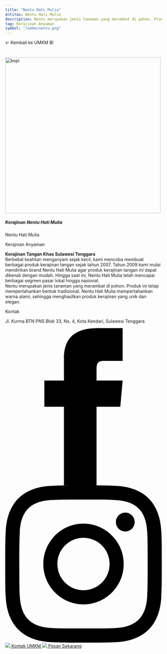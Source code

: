 ```yaml
---
title: "Nentu Hati Mulia"
entitas: Nentu Hati Mulia
description: Nentu merupakan jenis tanaman yang merambat di pohon. Produk ini tetap mempertahankan bentuk tradisional. Nentu Hati Mulia mempertahankan warna alami, sehingga menghasilkan produk kerajinan yang unik dan elegan.
tag: Kerajinan Anyaman
symbol: "/umkm/nentu.png"
---
```



<Link className="text-sm font-semibold text-gray-400 hover:text-gray-600" href="/wisata/umkm"> ← Kembali ke UMKM BI </Link>

#
<div className="mx-auto mb-6 max-w-screen-lg border-b border-gray-400 border-opacity-20">
  <div className="mb-3 grid grid-cols-1 sm:grid-cols-1 xs:grid-cols-1 md:grid-cols-1 lg:grid-cols-3 xl:grid-cols-3 gap-y-10 gap-x-2 xl:gap-x-2">
     <div className="text-center ">
       <Image src="/umkm/nentu1.png" width="500" height="500" alt="kopi" className="inline-flex" />
      </div>
      <div className="col-span-2">
          <div className="px-4 py-0">
            <h5 className="mb-0 text-lg xs:text-lg sm:text-lg md:text-2xl lg:text-2xl xl:text-2xl font-bold tracking-tight text-gray-900 dark:text-white">Kerajinan Nentu Hati Mulia</h5>
              <div className="grid grid-cols-1 sm:grid-cols-1 xs:grid-cols-1 md:grid-cols-1 lg:grid-cols-2 xl:grid-cols-2 mb-1 items-center justify-between align-middle"> 
                <p className="font-normal text-md opacity-80"> <UserIcon className="flex-shrink-0 h-4 w-4 align-middle opacity-80 inline-flex mr-1"/> Nentu Hati Mulia</p>
                <p className="font-normal text-md opacity-80"> <TagIcon className="flex-shrink-0 h-4 w-4 align-middle opacity-80 inline-flex mr-1"/> Kerajinan Anyaman</p>
              </div>
              <div className="flex mb-1 items-center justify-between align-middle"> 
                <p className="font-normal text-justify text-md opacity-80"> 
                  <b>Kerajinan Tangan Khas Sulawesi Tenggara</b><br/>
                  Berbekal keahlian menganyam sejak kecil, kami mencoba membuat berbagai produk kerajinan tangan sejak tahun 2007. Tahun 2009 kami mulai mendirikan brand Nentu Hati Mulia agar produk kerajinan tangan ini dapat dikenali dengan mudah. Hingga saat ini, Nentu Hati Mulia telah mencapai berbagai segmen pasar lokal hingga nasional. <br/>
                  Nentu merupakan jenis tanaman yang merambat di pohon. Produk ini tetap mempertahankan bentuk tradisional. Nentu Hati Mulia mempertahankan warna alami, sehingga menghasilkan produk kerajinan yang unik dan elegan.
                </p>
              </div>
            </div>
      </div>
  </div>
</div>

<div className="px-8 py-4 bg-gray-100 text-gray-600 ext-lg font-bold rounded-2xl justify-center">
  Kontak
      <p className="font-normal text-sm opacity-80 flex items-center">
        <MapPinIcon className="flex-shrink-0 h-4 w-4 align-middle opacity-80 inline-flex mr-1.5"/> Jl. Kurma BTN PNS Blok 33, No. 4, Kota Kendari, Sulawesi Tenggara
      </p>
<div className="mt-2 grid grid-cols-1 mb-1 items-center justify-between align-middle">
    <div className="mt-3 flex flex-wrap gap-2">
        <a href="https://www.facebook.com/Kerajinan-nentu-hati-mulia-317569532276251/" className="bg-blue-500 hover:bg-blue-600 p-2 font-semibold text-white inline-flex items-center space-x-2 rounded">
          <svg className="w-5 h-5 fill-current" role="img" xmlns="http://www.w3.org/2000/svg" viewBox="0 0 24 24"><path d="M9 8h-3v4h3v12h5v-12h3.642l.358-4h-4v-1.667c0-.955.192-1.333 1.115-1.333h2.885v-5h-3.808c-3.596 0-5.192 1.583-5.192 4.615v3.385z" />
          </svg>
        </a>
        <a href="https://www.instagram.com/sarlin866/" className="bg-purple-700 hover:bg-purple-800 p-2 font-semibold text-white inline-flex items-center space-x-2 rounded">
          <svg className="w-5 h-5 fill-current" role="img" xmlns="http://www.w3.org/2000/svg" viewBox="0 0 24 24"><path d="M12 2.163c3.204 0 3.584.012 4.85.07 3.252.148 4.771 1.691 4.919 4.919.058 1.265.069 1.645.069 4.849 0 3.205-.012 3.584-.069 4.849-.149 3.225-1.664 4.771-4.919 4.919-1.266.058-1.644.07-4.85.07-3.204 0-3.584-.012-4.849-.07-3.26-.149-4.771-1.699-4.919-4.92-.058-1.265-.07-1.644-.07-4.849 0-3.204.013-3.583.07-4.849.149-3.227 1.664-4.771 4.919-4.919 1.266-.057 1.645-.069 4.849-.069zm0-2.163c-3.259 0-3.667.014-4.947.072-4.358.2-6.78 2.618-6.98 6.98-.059 1.281-.073 1.689-.073 4.948 0 3.259.014 3.668.072 4.948.2 4.358 2.618 6.78 6.98 6.98 1.281.058 1.689.072 4.948.072 3.259 0 3.668-.014 4.948-.072 4.354-.2 6.782-2.618 6.979-6.98.059-1.28.073-1.689.073-4.948 0-3.259-.014-3.667-.072-4.947-.196-4.354-2.617-6.78-6.979-6.98-1.281-.059-1.69-.073-4.949-.073zm0 5.838c-3.403 0-6.162 2.759-6.162 6.162s2.759 6.163 6.162 6.163 6.162-2.759 6.162-6.163c0-3.403-2.759-6.162-6.162-6.162zm0 10.162c-2.209 0-4-1.79-4-4 0-2.209 1.791-4 4-4s4 1.791 4 4c0 2.21-1.791 4-4 4zm6.406-11.845c-.796 0-1.441.645-1.441 1.44s.645 1.44 1.441 1.44c.795 0 1.439-.645 1.439-1.44s-.644-1.44-1.439-1.44z" /></svg>
        </a>
              <a href="https://api.whatsapp.com/send/?phone=6285241582953" className="inline-flex items-center px-3 py-2 text-sm font-medium text-center text-white bg-green-500 rounded hover:bg-green-600 focus:ring-4 focus:outline-none focus:ring-gray-300">
                <span><img src="https://upload.wikimedia.org/wikipedia/commons/thumb/5/5e/WhatsApp_icon.png/598px-WhatsApp_icon.png" className="h-5 w-5  inline-flex"/> Kontak UMKM</span>
                <style jsx>{`
                    span {
                    padding: 0;
                    mask-image: linear-gradient(
                        60deg,
                        black 25%,
                        rgba(0, 0, 0, 0.2) 50%,
                        black 75%
                        );
                    mask-size: 400%;
                    mask-position: 0%;
                    }
                    span:hover {
                        mask-position: 100%;
                        transition: mask-position 1s ease, -webkit-mask-position 1s ease;
                    }
                `}</style>
              </a>
              <a href="https://api.whatsapp.com/send/?phone=6287851660170" className="inline-flex items-center px-3 py-2 text-sm font-medium text-center text-white bg-black rounded hover:bg-gray-800 focus:ring-4 focus:outline-none focus:ring-gray-300">
                <span><img src="https://upload.wikimedia.org/wikipedia/commons/thumb/5/5e/WhatsApp_icon.png/598px-WhatsApp_icon.png" className="h-5 w-5  inline-flex"/> Pesan Sekarang</span>
                <style jsx>{`
                    span {
                    padding: 0;
                    mask-image: linear-gradient(
                        60deg,
                        black 25%,
                        rgba(0, 0, 0, 0.2) 50%,
                        black 75%
                        );
                    mask-size: 400%;
                    mask-position: 0%;
                    }
                    span:hover {
                        mask-position: 100%;
                        transition: mask-position 1s ease, -webkit-mask-position 1s ease;
                    }
                `}</style>
              </a>
    </div>
  </div>
</div>